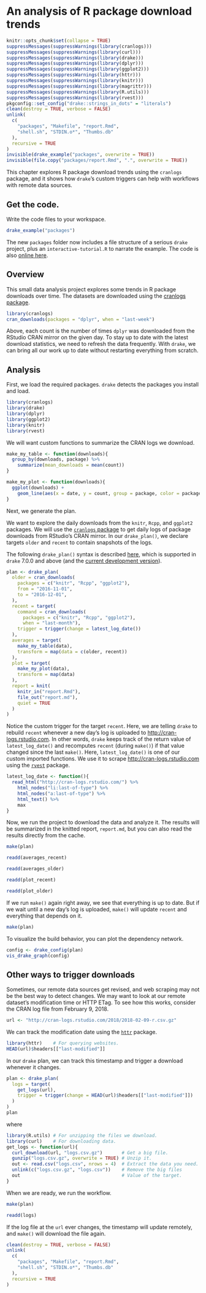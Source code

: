 # An analysis of R package download trends {#packages}

```r
knitr::opts_chunk$set(collapse = TRUE)
suppressMessages(suppressWarnings(library(cranlogs)))
suppressMessages(suppressWarnings(library(curl)))
suppressMessages(suppressWarnings(library(drake)))
suppressMessages(suppressWarnings(library(dplyr)))
suppressMessages(suppressWarnings(library(ggplot2)))
suppressMessages(suppressWarnings(library(httr)))
suppressMessages(suppressWarnings(library(knitr)))
suppressMessages(suppressWarnings(library(magrittr)))
suppressMessages(suppressWarnings(library(R.utils)))
suppressMessages(suppressWarnings(library(rvest)))
pkgconfig::set_config("drake::strings_in_dots" = "literals")
clean(destroy = TRUE, verbose = FALSE)
unlink(
  c(
    "packages", "Makefile", "report.Rmd",
    "shell.sh", "STDIN.o*", "Thumbs.db"
  ),
  recursive = TRUE
)
invisible(drake_example("packages", overwrite = TRUE))
invisible(file.copy("packages/report.Rmd", ".", overwrite = TRUE))
```

This chapter explores R package download trends using the `cranlogs` package, and it shows how `drake`'s custom triggers can help with workflows with remote data sources.

## Get the code.

Write the code files to your workspace.

```r
drake_example("packages")
```

The new `packages` folder now includes a file structure of a serious `drake` project, plus an `interactive-tutorial.R` to narrate the example. The code is also [online here](https://github.com/wlandau/drake-examples/tree/master/packages).

## Overview

This small data analysis project explores some trends in R package downloads over time. The datasets are downloaded using the [cranlogs package](https://github.com/metacran/cranlogs).

```r
library(cranlogs)
cran_downloads(packages = "dplyr", when = "last-week")
```

Above, each count is the number of times `dplyr` was downloaded from the RStudio CRAN mirror on the given day. To stay up to date with the latest download statistics, we need to refresh the data frequently. With `drake`, we can bring all our work up to date without restarting everything from scratch. 

## Analysis

First, we load the required packages. `drake` detects the packages you install and load.

```r
library(cranlogs)
library(drake)
library(dplyr)
library(ggplot2)
library(knitr)
library(rvest)
```

We will want custom functions to summarize the CRAN logs we download.

```r
make_my_table <- function(downloads){
  group_by(downloads, package) %>%
    summarize(mean_downloads = mean(count))
}

make_my_plot <- function(downloads){
  ggplot(downloads) +
    geom_line(aes(x = date, y = count, group = package, color = package))
}
```

Next, we generate the plan. 

We want to explore the daily downloads from the `knitr`, `Rcpp`, and `ggplot2` packages. We will use the [`cranlogs` package](https://github.com/metacran/cranlogs) to get daily logs of package downloads from RStudio's CRAN mirror. In our `drake_plan()`, we declare targets `older` and `recent` to contain snapshots of the logs.

The following `drake_plan()` syntax is described [here](https://ropenscilabs.github.io/drake-manual/plans.html#create-large-plans-the-easy-way), which is supported in `drake` 7.0.0 and above (and the [current development version](https://github.com/ropensci/drake)).

```r
plan <- drake_plan(
  older = cran_downloads(
    packages = c("knitr", "Rcpp", "ggplot2"),
    from = "2016-11-01",
    to = "2016-12-01",
  ),
  recent = target(
    command = cran_downloads(
      packages = c("knitr", "Rcpp", "ggplot2"),
      when = "last-month"),
    trigger = trigger(change = latest_log_date())
  ),
  averages = target(
    make_my_table(data),
    transform = map(data = c(older, recent))
  ),
  plot = target(
    make_my_plot(data),
    transform = map(data)
  ),
  report = knit(
    knitr_in("report.Rmd"),
    file_out("report.md"),
    quiet = TRUE
  )
)
```

Notice the custom trigger for the target `recent`. Here, we are telling `drake` to rebuild `recent` whenever a new day's log is uploaded to [http://cran-logs.rstudio.com](http://cran-logs.rstudio.com). In other words, `drake` keeps track of the return value of `latest_log_date()` and recomputes `recent` (during `make()`) if that value changed since the last `make()`. Here, `latest_log_date()` is one of our custom imported functions. We use it to scrape [http://cran-logs.rstudio.com](http://cran-logs.rstudio.com) using the [`rvest`](https://github.com/hadley/rvest) package.

```r
latest_log_date <- function(){
  read_html("http://cran-logs.rstudio.com/") %>%
    html_nodes("li:last-of-type") %>%
    html_nodes("a:last-of-type") %>%
    html_text() %>%
    max
}
```

Now, we run the project to download the data and analyze it.
The results will be summarized in the knitted report, `report.md`,
but you can also read the results directly from the cache.

```r
make(plan)

readd(averages_recent)

readd(averages_older)

readd(plot_recent)

readd(plot_older)
```

If we run `make()` again right away, we see that everything is up to date. But if we wait until a new day's log is uploaded, `make()` will update `recent` and everything that depends on it.

```r
make(plan)
```

To visualize the build behavior, you can plot the dependency network.

```r
config <- drake_config(plan)
vis_drake_graph(config)
```

## Other ways to trigger downloads

Sometimes, our remote data sources get revised, and web scraping may not  be the best way to detect changes. We may want to look at our remote dataset's modification time or HTTP ETag. To see how this works, consider the CRAN log file from February 9, 2018.

```r
url <- "http://cran-logs.rstudio.com/2018/2018-02-09-r.csv.gz"
```

We can track the modification date using the [`httr`](https://github.com/r-lib/httr) package.

```r
library(httr)    # For querying websites.
HEAD(url)$headers[["last-modified"]]
```

In our `drake` plan, we can track this timestamp and trigger a download whenever it changes.

```r
plan <- drake_plan(
  logs = target(
    get_logs(url),
    trigger = trigger(change = HEAD(url)$headers[["last-modified"]])
  )
)
plan
```

where

```r
library(R.utils) # For unzipping the files we download.
library(curl)    # For downloading data.
get_logs <- function(url){
  curl_download(url, "logs.csv.gz")       # Get a big file.
  gunzip("logs.csv.gz", overwrite = TRUE) # Unzip it.
  out <- read.csv("logs.csv", nrows = 4)  # Extract the data you need.
  unlink(c("logs.csv.gz", "logs.csv"))    # Remove the big files
  out                                     # Value of the target.
}
```

When we are ready, we run the workflow.

```r
make(plan)

readd(logs)
```

If the log file at the `url` ever changes, the timestamp will update remotely, and `make()` will download the file again.

```r
clean(destroy = TRUE, verbose = FALSE)
unlink(
  c(
    "packages", "Makefile", "report.Rmd",
    "shell.sh", "STDIN.o*", "Thumbs.db"
  ),
  recursive = TRUE
)
```

